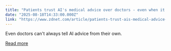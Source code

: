```yaml
---
title: "Patients trust AI's medical advice over doctors - even when it's wrong, study finds"
date: "2025-08-18T14:33:00.000Z"
link: "https://www.zdnet.com/article/patients-trust-ais-medical-advice-over-doctors-even-when-its-wrong-study-finds/"
---
```


Even doctors can't always tell AI advice from their own.

[Read more](https://www.zdnet.com/article/patients-trust-ais-medical-advice-over-doctors-even-when-its-wrong-study-finds/)
